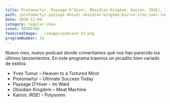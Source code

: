 ```yaml
---
title: Protomartyr, Paysage D’Hiver, Obsidian Kingdom, Kairon; IRSE!, Yves Tumor
path: /protomartyr-paysage-dhiver-obsidian-kingdom-kairon-irse-yves-tumor
date: 2020-11-09
category: regular-show
ivoox: 60105306
featuredImage: ../images/podcast-33.png
programNumber: 33
---
```


Nuevo mes, nuevo podcast donde comentamos qué nos han parecido los últimos lanzamientos. En este programa traemos un picadito bien variado de estilos:

*   Yves Tumor – Heaven to a Tortured Mind
*   Protomartyr – Ultimate Success Today
*   Paysage D’Hiver – Im Wald
*   Obsidian Kingdom – Meat Machine
*   Kairon; IRSE! – Polysomn

